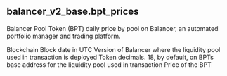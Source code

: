 ## balancer_v2_base.bpt_prices 
Balancer Pool Token (BPT) daily price by pool on Balancer, an automated portfolio manager and trading platform.


<ParamField path="blockchain">
Blockchain
</ParamField>
<ParamField path="day">
Block date in UTC
</ParamField>
<ParamField path="version">
Version of Balancer where the liquidity pool used in transaction is deployed
</ParamField>
<ParamField path="decimals">
Token decimals. 18, by default, on BPTs
</ParamField>
<ParamField path="contract_address">
base address for the liquidity pool used in transaction
</ParamField>
<ParamField path="bpt_price">
Price of the BPT
</ParamField>
